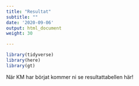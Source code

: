 ```yaml
---
title: "Resultat"
subtitle: ""
date: '2020-09-06'
output: html_document
weight: 30

---
```


```r
library(tidyverse)
library(here)
library(gt)
```

När KM har börjat kommer ni se resultattabellen här!

